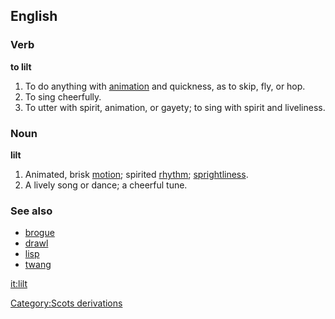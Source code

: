 ==English==
===Verb===
'''to lilt'''
# To do anything with [[animation]] and quickness, as to skip, fly, or hop. 
# To sing cheerfully.
# To utter with spirit, animation, or gayety; to sing with spirit and liveliness.

===Noun===
'''lilt'''

# Animated, brisk [[motion]]; spirited [[rhythm]]; [[sprightliness]].
# A lively song or dance; a cheerful tune.

===See also===
*[[brogue]]
*[[drawl]]
*[[lisp]]
*[[twang]]

[[it:lilt]]
[[Category:Scots derivations]]

{{webster}}